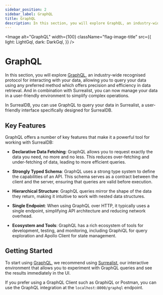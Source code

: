---
sidebar_position: 2
sidebar_label: GraphQL
title: GraphQL
description: In this section, you will explore GraphQL, an industry-wide recognised protocol for interacting with your data, allowing you to query your data using any preferred method which offers precision and efficiency in data retrieval.
---


<Image
    alt="GraphQL"
    width={100}
    className="flag-image-title"
    src={{
        light: LightGql,
        dark: DarkGql,
    }}
/>

# GraphQL

In this section, you will explore [GraphQL](https://graphql.org/), an industry-wide recognised protocol for interacting with your data, allowing you to query your data using any preferred method which offers precision and efficiency in data retrieval. And in combination with Surrealist, you can now manage your data in a user-friendly environment to simplify complex operations.

In SurrealDB, you can use GraphQL to query your data in Surrealist, a user-friendly interface specifically designed for SurrealDB.

## Key Features

GraphQL offers a number of key features that make it a powerful tool for working with SurrealDB:

- **Declarative Data Fetching**: GraphQL allows you to request exactly the data you need, no more and no less. This reduces over-fetching and under-fetching of data, leading to more efficient queries.

- **Strongly Typed Schema**: GraphQL uses a strong type system to define the capabilities of an API. This schema serves as a contract between the client and the server, ensuring that queries are valid before execution.

- **Hierarchical Structure**: GraphQL queries mirror the shape of the data they return, making it intuitive to work with nested data structures.

- **Single Endpoint**: When using GraphQL over HTTP, it typically uses a single endpoint, simplifying API architecture and reducing network overhead.

- **Ecosystem and Tools**: GraphQL has a rich ecosystem of tools for development, testing, and monitoring, including GraphiQL for query exploration and Apollo Client for state management.


## Getting Started

To start using [GraphQL](https://www.graphql.com/), we recommend using [Surrealist](https://surrealist.app/), our interactive environment that allows you to experiment with GraphQL queries and see the results immediately in the UI.

If you prefer using a GraphQL Client such as GraphiQL or Postman, you can use the GraphQL integration at the `localhost:8000/graphql` endpoint.
